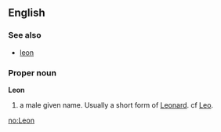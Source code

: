 ==English==
===See also===
*[[leon]]
===Proper noun===
'''Leon'''

# a male given name. Usually a short form of [[Leonard]]. cf [[Leo]].

[[no:Leon]]